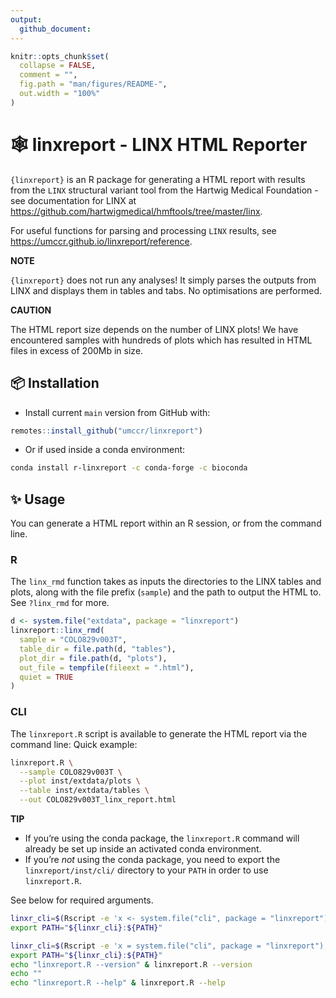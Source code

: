 ```yaml
---
output:
  github_document:
---
```


<!-- README.md is generated from README.Rmd. Please edit that file -->

```r
knitr::opts_chunk$set(
  collapse = FALSE,
  comment = "",
  fig.path = "man/figures/README-",
  out.width = "100%"
)
```

# 🕸  linxreport - LINX HTML Reporter

`{linxreport}` is an R package for generating a HTML report with
results from the `LINX` structural variant tool from the Hartwig
Medical Foundation - see documentation for LINX at
<https://github.com/hartwigmedical/hmftools/tree/master/linx>.

For useful functions for parsing and processing `LINX` results,
see <https://umccr.github.io/linxreport/reference>.

**NOTE**

`{linxreport}` does not run any analyses!
It simply parses the outputs from LINX
and displays them in tables and tabs. No optimisations are performed.

**CAUTION**

The HTML report size depends on the number of LINX plots!
We have encountered samples with hundreds of plots which has resulted in
HTML files in excess of 200Mb in size.

## 📦 Installation

- Install current `main` version from GitHub with:

```r
remotes::install_github("umccr/linxreport")
```

- Or if used inside a conda environment:

```bash
conda install r-linxreport -c conda-forge -c bioconda
```

## ✨ Usage

You can generate a HTML report within an R session, or from the command line.

### R

The `linx_rmd` function takes as inputs the directories to the LINX tables
and plots, along with the file prefix (`sample`) and the path to output the
HTML to. See `?linx_rmd` for more.

```r
d <- system.file("extdata", package = "linxreport")
linxreport::linx_rmd(
  sample = "COLO829v003T",
  table_dir = file.path(d, "tables"),
  plot_dir = file.path(d, "plots"),
  out_file = tempfile(fileext = ".html"),
  quiet = TRUE
)
```

### CLI

The `linxreport.R` script is available to generate the HTML report via the
command line:
Quick example:

```bash
linxreport.R \
  --sample COLO829v003T \
  --plot inst/extdata/plots \
  --table inst/extdata/tables \
  --out COLO829v003T_linx_report.html
```

**TIP**

- If you're using the conda package, the `linxreport.R` command will already be set up
inside an activated conda environment.
- If you're _not_ using the conda package, you need to export the
`linxreport/inst/cli/` directory to your `PATH` in order to use `linxreport.R`.

See below for required arguments.

```bash
linxr_cli=$(Rscript -e 'x <- system.file("cli", package = "linxreport"); cat(x, "\n")' | xargs)
export PATH="${linxr_cli}:${PATH}"
```

```bash
linxr_cli=$(Rscript -e 'x = system.file("cli", package = "linxreport"); cat(x, "\n")' | xargs)
export PATH="${linxr_cli}:${PATH}"
echo "linxreport.R --version" & linxreport.R --version
echo ""
echo "linxreport.R --help" & linxreport.R --help
```
